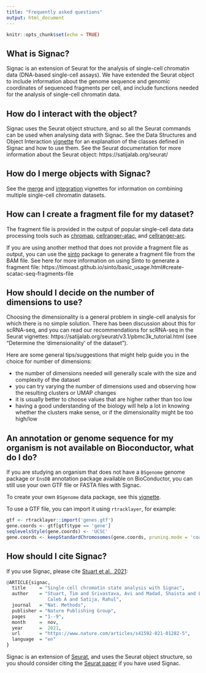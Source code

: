 ```yaml
---
title: "Frequently asked questions"
output: html_document
---
```


```r
knitr::opts_chunk$set(echo = TRUE)
```

## What is Signac?

Signac is an extension of Seurat for the analysis of single-cell chromatin data
(DNA-based single-cell assays). We have extended the Seurat object to include
information about the genome sequence and genomic coordinates of sequenced
fragments per cell, and include functions needed for the analysis of single-cell
chromatin data.

## How do I interact with the object?

Signac uses the Seurat object structure, and so all the Seurat commands can be
used when analysing data with Signac. See the Data Structures and Object
Interaction [vignette](data_structures.html) for an explanation of the classes defined in Signac
and how to use them. See the Seurat documentation for more information about the
Seurat object: https://satijalab.org/seurat/

## How do I merge objects with Signac?

See the [merge](merging.html) and [integration](integration.html) vignettes for
information on combining multiple single-cell chromatin datasets.

## How can I create a fragment file for my dataset?

The fragment file is provided in the output of popular single-cell data
data processing tools such as [chromap](https://github.com/haowenz/chromap), [cellranger-atac](https://support.10xgenomics.com/single-cell-atac/software/pipelines/latest/what-is-cell-ranger-atac),
and [cellranger-arc](https://support.10xgenomics.com/single-cell-multiome-atac-gex/software/pipelines/latest/what-is-cell-ranger-arc).

If you are using another method that does not provide a fragment file as output,
you can use the [sinto](https://github.com/timoast/sinto) package to generate
a fragment file from the BAM file. See here for more information on using Sinto
to generate a fragment file:
https://timoast.github.io/sinto/basic_usage.html#create-scatac-seq-fragments-file

## How should I decide on the number of dimensions to use?

Choosing the dimensionality is a general problem in single-cell analysis for
which there is no simple solution. There has been discussion about this for
scRNA-seq, and you can read our recommendations for scRNA-seq in the Seurat
vignettes: https://satijalab.org/seurat/v3.1/pbmc3k_tutorial.html (see
"Determine the ‘dimensionality’ of the dataset").

Here are some general tips/suggestions that might help guide you in the choice
for number of dimensions:

* the number of dimensions needed will generally scale with the size and
complexity of the dataset
* you can try varying the number of dimensions used and observing how the
resulting clusters or UMAP changes
* it is usually better to choose values that are higher rather than too low
* having a good understanding of the biology will help a lot in knowing whether
the clusters make sense, or if the dimensionality might be too high/low

## An annotation or genome sequence for my organism is not available on Bioconductor, what do I do?

If you are studying an organism that does not have a `BSgenome` genome package
or `EnsDB` annotation package available on BioConductor, you can still use your
own GTF file or FASTA files with Signac.

To create your own `BSgenome` data package, see this
[vignette](https://www.bioconductor.org/packages/devel/bioc/vignettes/BSgenome/inst/doc/BSgenomeForge.pdf).

To use a GTF file, you can import it using `rtracklayer`, for example:

```r
gtf <- rtracklayer::import('genes.gtf')
gene.coords <- gtf[gtf$type == 'gene']
seqlevelsStyle(gene.coords) <- 'UCSC'
gene.coords <- keepStandardChromosomes(gene.coords, pruning.mode = 'coarse')
```

## How should I cite Signac?

If you use Signac, please cite [Stuart et al., 2021](https://doi.org/10.1038/s41592-021-01282-5):

```r
@ARTICLE{signac,
  title     = "Single-cell chromatin state analysis with Signac",
  author    = "Stuart, Tim and Srivastava, Avi and Madad, Shaista and Lareau,
               Caleb A and Satija, Rahul",
  journal   = "Nat. Methods",
  publisher = "Nature Publishing Group",
  pages     = "1--9",
  month     =  nov,
  year      =  2021,
  url       = "https://www.nature.com/articles/s41592-021-01282-5",
  language  = "en"
}
```

Signac is an extension of [Seurat](https://satijalab.org/seurat/), and uses the
Seurat object structure, so you should consider citing the
[Seurat paper](https://doi.org/10.1016/j.cell.2019.05.031) if you have used Signac.

